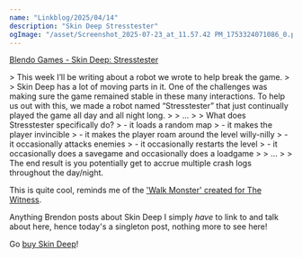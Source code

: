 ```yaml
---
name: "Linkblog/2025/04/14"
description: "Skin Deep Stresstester"
ogImage: "/asset/Screenshot_2025-07-23_at_11.57.42 PM_1753324071086_0.png"
---
```


[Blendo Games - Skin Deep: Stresstester](https://blendogames.com/news/post/2025-04-14-skindeepstresstester/)

<div class="ml-[2rem] mb-8">
> This week I’ll be writing about a robot we wrote to help break the game.
>
> Skin Deep has a lot of moving parts in it. One of the challenges was making sure the game remained stable in these many interactions. To help us out with this, we made a robot named “Stresstester” that just continually played the game all day and all night long.
>
> ...
>
> What does Stresstester specifically do?
> - it loads a random map
> - it makes the player invincible
> - it makes the player roam around the level willy-nilly
> - it occasionally attacks enemies
> - it occasionally restarts the level
> - it occasionally does a savegame and occasionally does a loadgame
>
> ...
>
> The end result is you potentially get to accrue multiple crash logs throughout the day/night.

This is quite cool, reminds me of the ['Walk Monster' created for The Witness](http://the-witness.net/news/2012/12/mapping-the-islands-walkable-surfaces/).

<div class="w-full h-4"></div>

Anything Brendon posts about Skin Deep I simply _have_ to link to and talk about here, hence today's a singleton post, nothing more to see here!

Go [buy Skin Deep](https://store.steampowered.com/app/301280/Skin_Deep/)!

</div>
